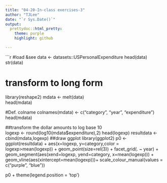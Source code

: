 ---
title: "04-20-In-class exercises-3"
author: "TJLee"
date: "`r Sys.Date()`"
output:
  prettydoc::html_pretty:
    theme: purple
    highlight: github

---
```{r}
#load &see
data <- datasets::USPersonalExpenditure
head(data)
str(data)

# transform to long form
library(reshape2)
mdata <- melt(data)  
head(mdata)

#Def. colname
colnames(mdata) <- c("category", "year", "expenditure")
head(mdata)


##transform the dollar amounts to log base 10  
logexp <- round(log10(mdata$expenditure),2)
head(logexp)
resultdata <- cbind(mdata,logexp)
##draw ggplot
library(ggplot2)
p0 <- ggplot(resultdata) +
  aes(x=logexp, y=category,color = logexp>mean(logexp))  +
  geom_point(size=rel(3)) +
  facet_grid(. ~ year) +
  geom_segment(aes(xend=logexp, yend=category, x=mean(logexp))) + 
  geom_vline(aes(xintercept=mean(logexp)))+
 scale_colour_manual(values = c("purple", "blue"))

       
p0 + theme(legend.position = 'top')



